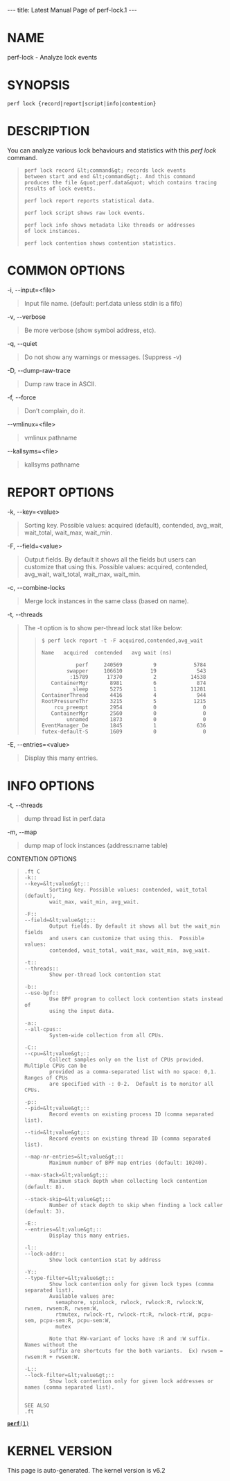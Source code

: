 ---
title: Latest Manual Page of perf-lock.1
---


= NAME =

perf-lock - Analyze lock events

= SYNOPSIS =

<pre>perf lock {record|report|script|info|contention}</pre>
= DESCRIPTION =

You can analyze various lock behaviours and statistics with this ''perf lock'' command.

<blockquote><pre>perf lock record &lt;command&gt; records lock events
between start and end &lt;command&gt;. And this command
produces the file &quot;perf.data&quot; which contains tracing
results of lock events.

perf lock report reports statistical data.

perf lock script shows raw lock events.

perf lock info shows metadata like threads or addresses
of lock instances.

perf lock contention shows contention statistics.</pre></blockquote>
= COMMON OPTIONS =

-i, --input=&lt;file&gt;

<blockquote>Input file name. (default: perf.data unless stdin is a fifo)
</blockquote>
-v, --verbose

<blockquote>Be more verbose (show symbol address, etc).
</blockquote>
-q, --quiet

<blockquote>Do not show any warnings or messages. (Suppress -v)
</blockquote>
-D, --dump-raw-trace

<blockquote>Dump raw trace in ASCII.
</blockquote>
-f, --force

<blockquote>Don’t complain, do it.
</blockquote>
--vmlinux=&lt;file&gt;

<blockquote>vmlinux pathname
</blockquote>
--kallsyms=&lt;file&gt;

<blockquote>kallsyms pathname
</blockquote>
= REPORT OPTIONS =

-k, --key=&lt;value&gt;

<blockquote>Sorting key. Possible values: acquired (default), contended, avg_wait, wait_total, wait_max, wait_min.
</blockquote>
-F, --field=&lt;value&gt;

<blockquote>Output fields. By default it shows all the fields but users can customize that using this. Possible values: acquired, contended, avg_wait, wait_total, wait_max, wait_min.
</blockquote>
-c, --combine-locks

<blockquote>Merge lock instances in the same class (based on name).
</blockquote>
-t, --threads

<blockquote>The -t option is to show per-thread lock stat like below:

<blockquote><pre>$ perf lock report -t -F acquired,contended,avg_wait

Name   acquired  contended   avg wait (ns)

           perf     240569          9            5784
        swapper     106610         19             543
         :15789      17370          2           14538
   ContainerMgr       8981          6             874
          sleep       5275          1           11281
ContainerThread       4416          4             944
RootPressureThr       3215          5            1215
    rcu_preempt       2954          0               0
   ContainerMgr       2560          0               0
        unnamed       1873          0               0
EventManager_De       1845          1             636
futex-default-S       1609          0               0</pre></blockquote></blockquote>
-E, --entries=&lt;value&gt;

<blockquote>Display this many entries.
</blockquote>
= INFO OPTIONS =

-t, --threads

<blockquote>dump thread list in perf.data
</blockquote>
-m, --map

<blockquote>dump map of lock instances (address:name table)
</blockquote>
CONTENTION OPTIONS

<blockquote><pre>
.ft C
-k::
--key=&lt;value&gt;::
        Sorting key. Possible values: contended, wait_total (default),
        wait_max, wait_min, avg_wait.

-F::
--field=&lt;value&gt;::
        Output fields. By default it shows all but the wait_min fields
        and users can customize that using this.  Possible values:
        contended, wait_total, wait_max, wait_min, avg_wait.

-t::
--threads::
        Show per-thread lock contention stat

-b::
--use-bpf::
        Use BPF program to collect lock contention stats instead of
        using the input data.

-a::
--all-cpus::
        System-wide collection from all CPUs.

-C::
--cpu=&lt;value&gt;::
        Collect samples only on the list of CPUs provided. Multiple CPUs can be
        provided as a comma-separated list with no space: 0,1. Ranges of CPUs
        are specified with -: 0-2.  Default is to monitor all CPUs.

-p::
--pid=&lt;value&gt;::
        Record events on existing process ID (comma separated list).

--tid=&lt;value&gt;::
        Record events on existing thread ID (comma separated list).

--map-nr-entries=&lt;value&gt;::
        Maximum number of BPF map entries (default: 10240).

--max-stack=&lt;value&gt;::
        Maximum stack depth when collecting lock contention (default: 8).

--stack-skip=&lt;value&gt;::
        Number of stack depth to skip when finding a lock caller (default: 3).

-E::
--entries=&lt;value&gt;::
        Display this many entries.

-l::
--lock-addr::
        Show lock contention stat by address

-Y::
--type-filter=&lt;value&gt;::
        Show lock contention only for given lock types (comma separated list).
        Available values are:
          semaphore, spinlock, rwlock, rwlock:R, rwlock:W, rwsem, rwsem:R, rwsem:W,
          rtmutex, rwlock-rt, rwlock-rt:R, rwlock-rt:W, pcpu-sem, pcpu-sem:R, pcpu-sem:W,
          mutex

        Note that RW-variant of locks have :R and :W suffix.  Names without the
        suffix are shortcuts for the both variants.  Ex) rwsem = rwsem:R + rwsem:W.

-L::
--lock-filter=&lt;value&gt;::
        Show lock contention only for given lock addresses or names (comma separated list).


SEE ALSO
.ft
</pre></blockquote>
[[Latest Manual Page of perf.1|<tt>'''perf'''(1)</tt>]]


= KERNEL VERSION =

This page is auto-generated.  The kernel version is v6.2